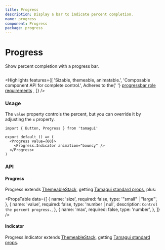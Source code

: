 ```yaml
---
title: Progress
description: Display a bar to indicate percent completion.
name: progress
component: Progress
package: progress
---
```


# Progress

<Description>Show percent completion with a progress bar.</Description>

<HeroContainer showAnimationDriverControl>
  <ProgressDemo />
</HeroContainer>

```tsx hero template=Progress

```

<Highlights
  features={[
    'Sizable, themeable, animatable.',
    'Composable component API for complete control.',
    <span>
      Adheres to the{' '}
      <a href="https://www.w3.org/TR/wai-aria-1.2/#progressbar">progressbar role requirements</a>
    </span>,
  ]}
/>

### Usage

The `value` property controls the percent, but you can override it by adjusting the `x` property.

```tsx
import { Button, Progress } from 'tamagui'

export default () => (
  <Progress value={60}>
    <Progress.Indicator animation="bouncy" />
  </Progress>
)
```

### API

#### Progress

Progress extends [ThemeableStack](/docs/components/stacks#themeablestack), getting [Tamagui standard props](/docs/intro/props), plus:

<PropsTable
  data={[
    {
      name: 'size',
      required: false,
      type: '"small" | "large"',
    },
    {
      name: 'value',
      required: false,
      type: 'number | null',
      description: `Control the percent progress.`,
    },
    {
      name: 'max',
      required: false,
      type: 'number',
    },
  ]}
/>

#### Indicator

Progress.Indicator extends [ThemeableStack](/docs/components/stacks#themeablestack), getting [Tamagui standard props](/docs/intro/props).
